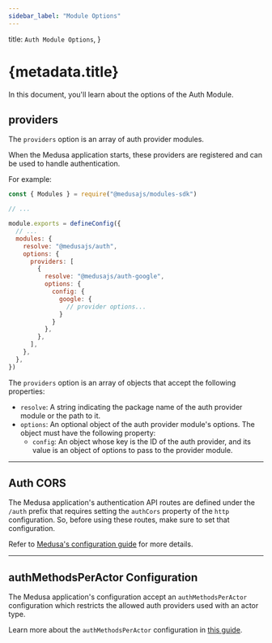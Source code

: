 ```yaml
---
sidebar_label: "Module Options"
---
```



  title: `Auth Module Options`,
}

# {metadata.title}

In this document, you'll learn about the options of the Auth Module.

## providers

The `providers` option is an array of auth provider modules.

When the Medusa application starts, these providers are registered and can be used to handle authentication.

For example:

```js title="medusa-config.js"
const { Modules } = require("@medusajs/modules-sdk")

// ...

module.exports = defineConfig({
  // ...
  modules: {
    resolve: "@medusajs/auth",
    options: {
      providers: [
        {
          resolve: "@medusajs/auth-google",
          options: {
            config: {
              google: {
                // provider options...
              }
            }
          },
        },
      ],
    },
  },
})
```

The `providers` option is an array of objects that accept the following properties:

- `resolve`: A string indicating the package name of the auth provider module or the path to it.
- `options`: An optional object of the auth provider module's options. The object must have the following property:
  - `config`: An object whose key is the ID of the auth provider, and its value is an object of options to pass to the provider module.

---

## Auth CORS

The Medusa application's authentication API routes are defined under the `/auth` prefix that requires setting the `authCors` property of the `http` configuration. So, before using these routes, make sure to set that configuration.

Refer to [Medusa's configuration guide](/references/medusa-config#authCors) for more details.

---

## authMethodsPerActor Configuration

The Medusa application's configuration accept an `authMethodsPerActor` configuration which restricts the allowed auth providers used with an actor type.

Learn more about the `authMethodsPerActor` configuration in [this guide](../auth-providers/page.mdx#configure-allowed-auth-providers-of-actor-types).